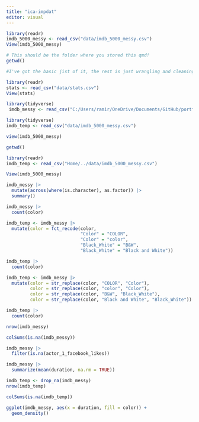```yaml
---
title: "ica-impdat"
editor: visual
---
```

```r
library(readr)
imdb_5000_messy <- read_csv("data/imdb_5000_messy.csv")
View(imdb_5000_messy)

# This should be the folder where you stored this qmd!
getwd()

#I've got the basic jist of it, the rest is just wrangling and cleaning, Figured out how to import data mostly
```
```r
library(readr)
stats <- read_csv("data/stats.csv")
View(stats)
```

```r
library(tidyverse)
 imdb_messy <- read_csv("C:/Users/ramir/OneDrive/Documents/GitHub/portfolio-Ramirisa/data/imdb_5000_messy.csv")
```


```r
library(tidyverse)
imdb_temp <- read_csv("data/imdb_5000_messy.csv")
```
```r
view(imdb_5000_messy)

getwd()
```
```r
library(readr)
imdb_temp <- read_csv("Home/../data/imdb_5000_messy.csv")
```

```r
View(imdb_5000_messy)
```



```r
imdb_messy |>
  mutate(across(where(is.character), as.factor)) |> 
  summary()
```

```r
imdb_messy |> 
  count(color)
```
```r
imdb_temp <- imdb_messy |> 
  mutate(color = fct_recode(color,
                            "Color" = "COLOR",
                            "Color" = "color",
                            "Black_White" = "B&W",
                            "Black_White" = "Black and White"))

imdb_temp |> 
  count(color)
```

```r
imdb_temp <- imdb_messy |> 
  mutate(color = str_replace(color, "COLOR", "Color"),
         color = str_replace(color, "color", "Color"),
         color = str_replace(color, "B&W", "Black_White"),
         color = str_replace(color, "Black and White", "Black_White"))

imdb_temp |> 
  count(color)
```

```r

nrow(imdb_messy)
```
```r

colSums(is.na(imdb_messy))
```
```r
imdb_messy |> 
  filter(is.na(actor_1_facebook_likes))
```

```r
imdb_messy |> 
  summarize(mean(duration, na.rm = TRUE))
```

```r
imdb_temp <- drop_na(imdb_messy)
nrow(imdb_temp)
```

```r
colSums(is.na(imdb_temp))
```
```r
ggplot(imdb_messy, aes(x = duration, fill = color)) +
  geom_density()
```

